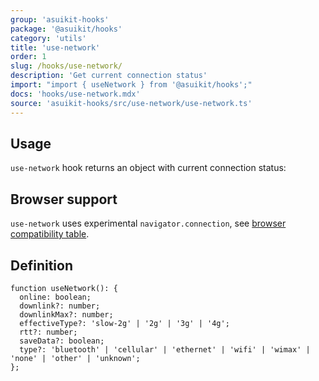 ```yaml
---
group: 'asuikit-hooks'
package: '@asuikit/hooks'
category: 'utils'
title: 'use-network'
order: 1
slug: /hooks/use-network/
description: 'Get current connection status'
import: "import { useNetwork } from '@asuikit/hooks';"
docs: 'hooks/use-network.mdx'
source: 'asuikit-hooks/src/use-network/use-network.ts'
---
```



## Usage

`use-network` hook returns an object with current connection status:

<Demo data={HooksDemos.useNetworkDemo} />

## Browser support

`use-network` uses experimental `navigator.connection`, see [browser compatibility table](https://developer.mozilla.org/en-US/docs/Web/API/Navigator/connection#browser_compatibility).

## Definition

```tsx
function useNetwork(): {
  online: boolean;
  downlink?: number;
  downlinkMax?: number;
  effectiveType?: 'slow-2g' | '2g' | '3g' | '4g';
  rtt?: number;
  saveData?: boolean;
  type?: 'bluetooth' | 'cellular' | 'ethernet' | 'wifi' | 'wimax' | 'none' | 'other' | 'unknown';
};
```
